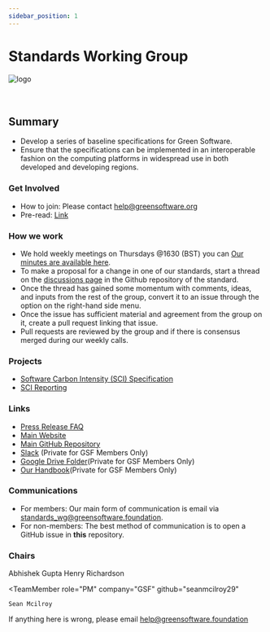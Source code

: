 ```yaml
---
sidebar_position: 1
---
```



# Standards Working Group

<div class="intro-logo">
  <img src="/img/logo.svg" alt="logo" />
</div>
<br />
<br />

## Summary

- Develop a series of baseline specifications for Green Software.
- Ensure that the specifications can be implemented in an interoperable fashion on the computing platforms in widespread use in both developed and developing regions.

### Get Involved

- How to join: Please contact help@greensoftware.org
- Pre-read: [Link](https://github.com/Green-Software-Foundation/software_carbon_intensity)

### How we work

- We hold weekly meetings on Thursdays @1630 (BST) you can [Our minutes are available here](https://github.com/Green-Software-Foundation/standards-wg/issues?q=is%3Aopen+is%3Aissue+label%3AAgenda%2FMinutes).
- To make a proposal for a change in one of our standards, start a thread on the [discussions page](https://github.com/Green-Software-Foundation/standards-wg/discussions/landing) in the Github repository of the standard.
- Once the thread has gained some momentum with comments, ideas, and inputs from the rest of the group, convert it to an issue through the option on the right-hand side menu.
- Once the issue has sufficient material and agreement from the group on it, create a pull request linking that issue.
- Pull requests are reviewed by the group and if there is consensus merged during our weekly calls.

### Projects

- [Software Carbon Intensity (SCI) Specification](https://greensoftware.foundation/projects/software-carbon-intensity-sci-specification)
- [SCI Reporting](https://greensoftware.foundation/projects/sci-reporting)

### Links

- [Press Release FAQ](https://github.com/Green-Software-Foundation/pr-faqs/blob/main/live/green-software-principles.pr-faq.md)
- [Main Website](https://standards.greensoftware.foundation/)
- [Main GitHub Repository](https://github.com/Green-Software-Foundation/standards_wg)
- [Slack](https://greensoftwarefdn.slack.com/archives/C027QDQSA8M) (Private for GSF Members Only)
- [Google Drive Folder](https://drive.google.com/drive/folders/1YKwvDw4PMI7LAd7mhdqQ2Xwa7RW8iUHk?usp=sharing)(Private for GSF Members Only)
- [Our Handbook](https://docs.google.com/document/d/1Cra_NRdwHgQktiVbo4UgULz4Xjd1OxRjbBtkETUes2s/edit?usp=sharing)(Private for GSF Members Only)

### Communications

- For members: Our main form of communication is email via standards_wg@greensoftware.foundation.
- For non-members: The best method of communication is to open a GitHub issue in **this** repository.

### Chairs

<TeamMembers>
  <TeamMember
    role="Responsible AI"
    company="BCG"
    github="atg-abhishek"
    twitter="atg_abhishek"
    linkedin="abhishekguptamcgill"
  >
    Abhishek Gupta
  </TeamMember>
  <TeamMember role="Senior Analyst" company="WattTime" github="Henry-WattTime">
    Henry Richardson
  </TeamMember>
</TeamMembers>

<TeamMember
    role="PM"
    company="GSF"
    github="seanmcilroy29"
  >
    Sean Mcilroy
  </TeamMember>

</TeamMembers>

If anything here is wrong, please email help@greensoftware.foundation
